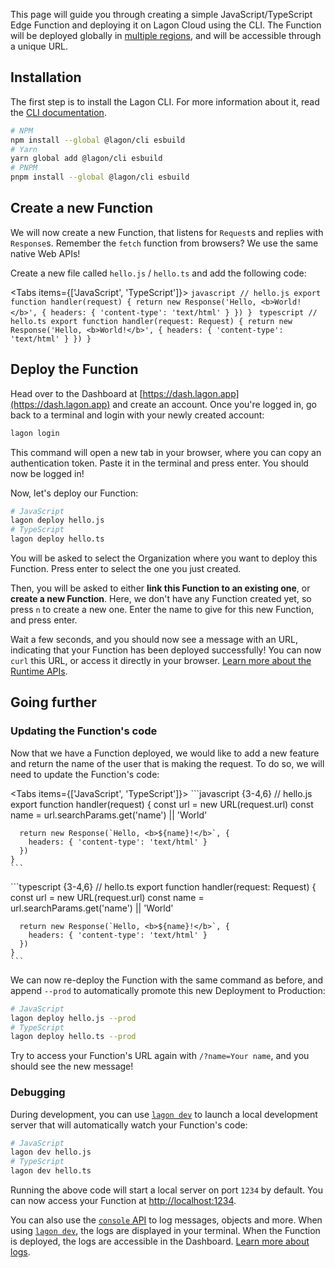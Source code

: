 
This page will guide you through creating a simple JavaScript/TypeScript Edge Function and deploying it on Lagon Cloud using the CLI. The Function will be deployed globally in [multiple regions](/cloud/regions), and will be accessible through a unique URL.

<div className="steps-container">

## Installation

The first step is to install the Lagon CLI. For more information about it, read the [CLI documentation](/cli).

```bash
# NPM
npm install --global @lagon/cli esbuild
# Yarn
yarn global add @lagon/cli esbuild
# PNPM
pnpm install --global @lagon/cli esbuild
```

## Create a new Function

We will now create a new Function, that listens for `Request`s and replies with `Response`s. Remember the `fetch` function from browsers? We use the same native Web APIs!

Create a new file called `hello.js` / `hello.ts` and add the following code:

<Tabs items={['JavaScript', 'TypeScript']}>
  <Tab>
    ```javascript
    // hello.js
    export function handler(request) {
      return new Response('Hello, <b>World!</b>', {
        headers: { 'content-type': 'text/html' }
      })
    }
    ```
  </Tab>
  <Tab>
    ```typescript
    // hello.ts
    export function handler(request: Request) {
      return new Response('Hello, <b>World!</b>', {
        headers: { 'content-type': 'text/html' }
      })
    }
    ```
  </Tab>
</Tabs>

## Deploy the Function

Head over to the Dashboard at [https://dash.lagon.app](https://dash.lagon.app) and create an account. Once you're logged in, go back to a terminal and login with your newly created account:

```bash
lagon login
```

This command will open a new tab in your browser, where you can copy an authentication token. Paste it in the terminal and press enter. You should now be logged in!

Now, let's deploy our Function:

```bash
# JavaScript
lagon deploy hello.js
# TypeScript
lagon deploy hello.ts
```

You will be asked to select the Organization where you want to deploy this Function. Press enter to select the one you just created.

Then, you will be asked to either **link this Function to an existing one**, or **create a new Function**. Here, we don't have any Function created yet, so press `n` to create a new one. Enter the name to give for this new Function, and press enter.

Wait a few seconds, and you should now see a message with an URL, indicating that your Function has been deployed successfully! You can now `curl` this URL, or access it directly in your browser. [Learn more about the Runtime APIs](/runtime-apis).

</div>

## Going further

### Updating the Function's code

Now that we have a Function deployed, we would like to add a new feature and return the name of the user that is making the request. To do so, we will need to update the Function's code:

<Tabs items={['JavaScript', 'TypeScript']}>
  <Tab>
    ```javascript {3-4,6}
    // hello.js
    export function handler(request) {
      const url = new URL(request.url)
      const name = url.searchParams.get('name') || 'World'

      return new Response(`Hello, <b>${name}!</b>`, {
        headers: { 'content-type': 'text/html' }
      })
    }
    ```

  </Tab>
  <Tab>
    ```typescript {3-4,6}
    // hello.ts
    export function handler(request: Request) {
      const url = new URL(request.url)
      const name = url.searchParams.get('name') || 'World'

      return new Response(`Hello, <b>${name}!</b>`, {
        headers: { 'content-type': 'text/html' }
      })
    }
    ```

  </Tab>
</Tabs>

We can now re-deploy the Function with the same command as before, and append `--prod` to automatically promote this new Deployment to Production:

```bash
# JavaScript
lagon deploy hello.js --prod
# TypeScript
lagon deploy hello.ts --prod
```

Try to access your Function's URL again with `/?name=Your name`, and you should see the new message!

### Debugging

During development, you can use [`lagon dev`](/cli#lagon-dev) to launch a local development server that will automatically watch your Function's code:

```bash
# JavaScript
lagon dev hello.js
# TypeScript
lagon dev hello.ts
```

Running the above code will start a local server on port `1234` by default. You can now access your Function at [http://localhost:1234](http://localhost:1234).

You can also use the [`console` API](/runtime-apis#console) to log messages, objects and more. When using [`lagon dev`](/cli#lagon-dev), the logs are displayed in your terminal. When the Function is deployed, the logs are accessible in the Dashboard. [Learn more about logs](/cloud/logs).
